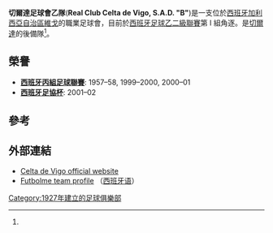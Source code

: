 {{noteTA
|T=zh-hans:塞尔塔足球俱乐部B队;zh-hk:切爾達足球會乙隊;zh-tw:塞爾塔足球俱樂部B隊;
|1=zh-hans:塞尔塔;zh-hk:切爾達;zh-tw:塞爾塔;
|2=zh-hans:足球俱乐部B队;zh-hk:足球會乙隊;zh-tw:足球俱樂部B隊;
}}
{{Infobox football club
| clubname = 切爾達足球會乙隊<BR/>Celta Vigo B
| image = 
| caption = 
| fullname = Real Club Celta de Vigo, S.A.D. "B"
| nickname = ''Os Celestes'' (The Sky Blues)
| shortname = 
| founded = {{Start date and age|1927}}
| formernames = 
| dissolved = 
| ground = [[Municipal_de_Barreiro|Barreiro]]
| capacity = 4,500<ref name="#1">{{Cite web|url=https://www.sportcartagena.es/articulo/fc-cartagena/municipal-barreiro-menos-largo-ancho-lleno-total/20180603153737068218.html|title=El Municipal de Barreiro, cuatro metros menos de largo y tres de ancho y lleno total|last=Sportcartagena|website=Sportcartagena|language=en|access-date=2020-01-18|archive-date=2020-10-03|archive-url=https://web.archive.org/web/20201003222011/https://www.sportcartagena.es/articulo/fc-cartagena/municipal-barreiro-menos-largo-ancho-lleno-total/20180603153737068218.html|dead-url=no}}</ref>
| chairman = [[Carlos_Mouriño|Carlos Mouriño]]
| chrtitle = President
| manager = [[Onésimo_Sánchez|Onésimo]]
| mgrtitle = Head coach
| league = [[西班牙足球乙二級聯賽|西班牙足球乙二級聯賽]]第 I 組
| season = 2019–20
| position = [[西班牙足球乙二級聯賽|西班牙足球乙二級聯賽]]第 I 組, 14th
| pattern_la1 = _celta1920h
| pattern_b1 = _celta1920h
| pattern_ra1 = _celta1920h
| pattern_sh1 = _celta1920h
| pattern_so1 = _celta1920h
| leftarm1 = ACDEFF
| body1 = ACDEFF
| rightarm1 = ACDEFF
| shorts1 = FEFEFE
| socks1 = ACDEFF
| pattern_la2 = _celta1920a
| pattern_b2 = _celta1920a
| pattern_ra2 = _celta1920a
| pattern_sh2 = _celta1920a
| pattern_so2 = _celta1920a
| leftarm2 = 610B21
| body2 = 610B21
| rightarm2 = 610B21
| shorts2 = 610B21
| socks2 = 610B21
| website = http://www.celtavigo.net
| current = 
}}
'''切爾達足球會乙隊'''('''Real Club Celta de Vigo, S.A.D. "B"''')是一支位於[[西班牙|西班牙]][[加利西亞自治區|加利西亞自治區]][[維戈|維戈]]的職業足球會，目前於[[西班牙足球乙二級聯賽|西班牙足球乙二級聯賽]]第 I 組角逐。是[[切爾達足球會|切爾達]]的後備隊<ref name="#1"/>。

==榮譽==
*'''[[西班牙丙組足球聯賽|西班牙丙組足球聯賽]]''': 1957–58, 1999–2000, 2000–01
*'''[[西班牙足協杯|西班牙足協杯]]''': 2001–02

== 參考 ==
{{Reflist}}

==外部連結==
*[https://web.archive.org/web/20121026162844/http://www.celtavigo.net/ Celta de Vigo official website]
*[http://www.futbolme.com/coj/index_equipo.asp?modo_e=2&id_equipo=69 Futbolme team profile] {{Wayback|url=http://www.futbolme.com/coj/index_equipo.asp?modo_e=2&id_equipo=69 |date=20160304035011 }} （[[西班牙语|西班牙语]]）
 
[[Category:1927年建立的足球俱樂部|Category:1927年建立的足球俱樂部]]